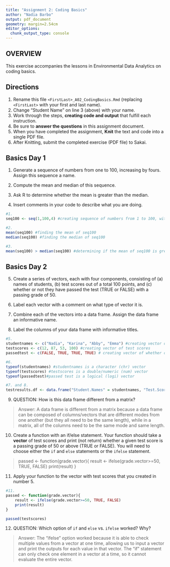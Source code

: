 ```yaml
---
title: "Assignment 2: Coding Basics"
author: "Nadia Barbo"
output: pdf_document
geometry: margin=2.54cm
editor_options: 
  chunk_output_type: console
---
```


## OVERVIEW

This exercise accompanies the lessons in Environmental Data Analytics on coding basics.

## Directions

1.  Rename this file `<FirstLast>_A02_CodingBasics.Rmd` (replacing `<FirstLast>` with your first and last name).
2.  Change "Student Name" on line 3 (above) with your name.
3.  Work through the steps, **creating code and output** that fulfill each instruction.
4.  Be sure to **answer the questions** in this assignment document.
5.  When you have completed the assignment, **Knit** the text and code into a single PDF file.
6.  After Knitting, submit the completed exercise (PDF file) to Sakai.

## Basics Day 1

1.  Generate a sequence of numbers from one to 100, increasing by fours. Assign this sequence a name.

2.  Compute the mean and median of this sequence.

3.  Ask R to determine whether the mean is greater than the median.

4.  Insert comments in your code to describe what you are doing.

```r
#1. 
seq100 <- seq(1,100,4) #creating sequence of numbers from 1 to 100, with each number increasing by factor of 4 using the seq function

#2. 
mean(seq100) #finding the mean of seq100
median(seq100) #finding the median of seq100

#3. 
mean(seq100) > median(seq100) #determining if the mean of seq100 is greater than the median of seq100 (TRUE or FALSE)
```

## Basics Day 2

5.  Create a series of vectors, each with four components, consisting of (a) names of students, (b) test scores out of a total 100 points, and (c) whether or not they have passed the test (TRUE or FALSE) with a passing grade of 50.

6.  Label each vector with a comment on what type of vector it is.

7.  Combine each of the vectors into a data frame. Assign the data frame an informative name.

8.  Label the columns of your data frame with informative titles.

```r
#5.
studentnames <- c("Nadia", "Karina", "Abby", "Emma") #creating vector of names of students
testscores <- c(12, 87, 53, 100) #creating vector of test scores
passedtest <- c(FALSE, TRUE, TRUE, TRUE) # creating vector of whether or not the student passed the test

#6.
typeof(studentnames) #studentnames is a character (chr) vector
typeof(testscores) #testscores is a double/numeric (num) vector
typeof(passedtest)#passed test is a logical (logi) vector

#7. and 8.
testresults.df <- data.frame("Student.Names" = studentnames, "Test.Scores" = testscores, "Passed.Test" = passedtest) #combining previously created vectors into a data frame and naming the columns of the data frame
```

9.  QUESTION: How is this data frame different from a matrix?

> Answer: A data frame is different from a matrix because a data frame can be composed of columns/vectors that are different modes from one another (but they all need to be the same length), while in a matrix, all of the columns need to be the same mode and same length.

10. Create a function with an if/else statement. Your function should take a **vector** of test scores and print (not return) whether a given test score is a passing grade of 50 or above (TRUE or FALSE). You will need to choose either the `if` and `else` statements or the `ifelse` statement. 

> passed <- function(grade.vector){
    result <- ifelse(grade.vector>=50, TRUE, FALSE)
    print(result)
}

11. Apply your function to the vector with test scores that you created in number 5.

```r
#11.
passed <- function(grade.vector){
    result <- ifelse(grade.vector>=50, TRUE, FALSE)
    print(result)
}

passed(testscores)
```


12. QUESTION: Which option of `if` and `else` vs. `ifelse` worked? Why?

> Answer: The "ifelse" option worked because it is able to check multiple values from a vector at one time, allowing us to input a vector and print the outputs for each value in that vector. The "if" statement can only check one element in a vector at a time, so it cannot evaluate the entire vector.

